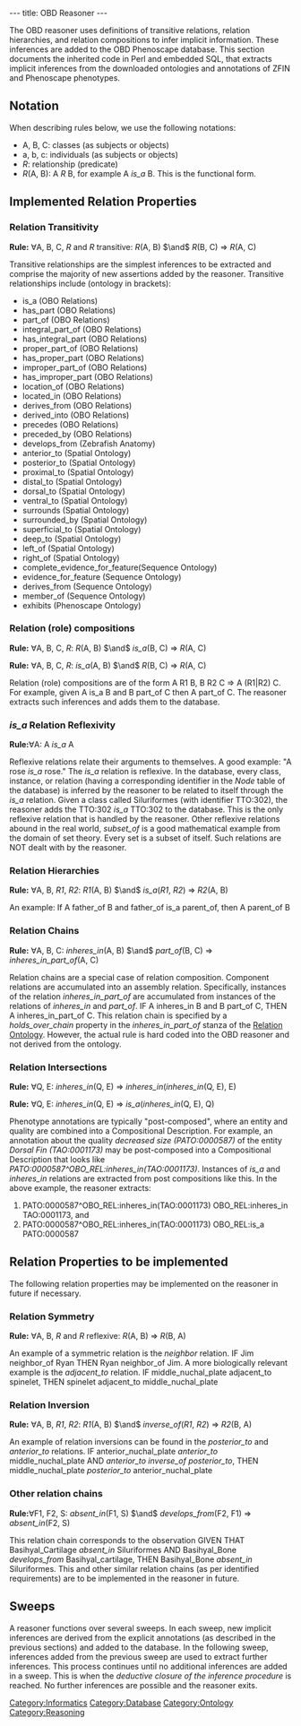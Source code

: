 ---
title: OBD Reasoner
---

The OBD reasoner uses definitions of transitive relations, relation hierarchies, and relation compositions to infer implicit information. These inferences are added to the OBD Phenoscape database. This section documents the inherited code in Perl and embedded SQL, that extracts implicit inferences from the downloaded ontologies and annotations of ZFIN and Phenoscape phenotypes.

== Notation ==

When describing rules below, we use the following notations:

* A, B, C: classes (as subjects or objects)
* a, b, c: individuals (as subjects or objects)
* ''R'': relationship (predicate)
* ''R''(A, B): A ''R'' B, for example A ''is_a'' B. This is the functional form.

==Implemented Relation Properties==

=== Relation Transitivity===

'''Rule:''' <math>\forall</math>A, B, C, ''R'' and ''R'' transitive: ''R''(A, B) <math>\and</math> ''R''(B, C) <math>\Rightarrow</math> ''R''(A, C)

Transitive relationships are the simplest inferences to be extracted and comprise the majority of new assertions added by the reasoner. Transitive relationships include (ontology in brackets):
* is_a (OBO Relations)
* has_part (OBO Relations)
* part_of (OBO Relations)
* integral_part_of (OBO Relations)
* has_integral_part (OBO Relations)
* proper_part_of (OBO Relations)
* has_proper_part (OBO Relations)
* improper_part_of (OBO Relations)
* has_improper_part (OBO Relations)
* location_of (OBO Relations)
* located_in (OBO Relations)
* derives_from (OBO Relations)
* derived_into (OBO Relations)
* precedes (OBO Relations)
* preceded_by (OBO Relations)
* develops_from (Zebrafish Anatomy)
* anterior_to (Spatial Ontology)
* posterior_to (Spatial Ontology)
* proximal_to (Spatial Ontology)
* distal_to (Spatial Ontology)
* dorsal_to (Spatial Ontology)
* ventral_to (Spatial Ontology)
* surrounds (Spatial Ontology)
* surrounded_by (Spatial Ontology)
* superficial_to (Spatial Ontology)
* deep_to (Spatial Ontology)
* left_of (Spatial Ontology)
* right_of (Spatial Ontology)
* complete_evidence_for_feature(Sequence Ontology)
* evidence_for_feature (Sequence Ontology)
* derives_from (Sequence Ontology)
* member_of (Sequence Ontology)
* exhibits (Phenoscape Ontology)

===Relation (role) compositions===

'''Rule:''' <math>\forall</math>A, B, C, ''R'': ''R''(A, B) <math>\and</math> ''is_a''(B, C) <math>\Rightarrow</math> ''R''(A, C)

'''Rule:''' <math>\forall</math>A, B, C, ''R'': ''is_a''(A, B) <math>\and</math> ''R''(B, C) <math>\Rightarrow</math> ''R''(A, C)

Relation (role) compositions are of the form A R1 B, B R2 C => A (R1|R2) C. For example, given A is_a B and B part_of C then A part_of C. The reasoner extracts such inferences and adds them to the database.

===''is_a'' Relation Reflexivity===

'''Rule:'''<math>\forall</math>A: A ''is_a'' A

Reflexive relations relate their arguments to themselves. A good example: "A rose ''is_a'' rose." The ''is_a'' relation is reflexive. In the database, every class, instance, or relation (having a corresponding identifier in the ''Node'' table of the database) is inferred by the reasoner to be related to itself through the ''is_a'' relation. Given a class called Siluriformes (with identifier TTO:302), the reasoner adds the TTO:302 ''is_a'' TTO:302 to the database. This is the only reflexive relation that is handled by the reasoner. Other reflexive relations abound in the real world, ''subset_of'' is a good mathematical example from the domain of set theory. Every set is a subset of itself. Such relations are NOT dealt with by the reasoner.

===Relation Hierarchies===

'''Rule: ''' <math>\forall</math>A, B, ''R1'', ''R2'': ''R1''(A, B) <math>\and</math> ''is_a''(''R1'', ''R2'') <math>\Rightarrow</math> ''R2''(A, B)

An example: If A father_of B and father_of is_a parent_of, then A parent_of B

===Relation Chains===

'''Rule:''' <math>\forall</math>A, B, C: ''inheres_in''(A, B) <math>\and</math> ''part_of''(B, C) <math>\Rightarrow</math> ''inheres_in_part_of''(A, C)

Relation chains are a special case of relation composition. Component relations are accumulated into an assembly relation. Specifically, instances of the relation ''inheres_in_part_of'' are accumulated from instances of the relations of ''inheres_in'' and ''part_of''. IF A inheres_in B and B part_of C, THEN A inheres_in_part_of C. This relation chain is specified by a ''holds_over_chain'' property in the  ''inheres_in_part_of'' stanza of the [http://www.berkeleybop.org/ontologies/obo-all/ro_proposed/ro_proposed.obo Relation Ontology]. However, the actual rule is hard coded into the OBD reasoner and not derived from the ontology.

===Relation Intersections===

'''Rule:''' <math>\forall</math>Q, E: ''inheres_in''(Q, E) <math>\Rightarrow</math> ''inheres_in''(''inheres_in''(Q, E), E)

'''Rule:''' <math>\forall</math>Q, E: ''inheres_in''(Q, E) <math>\Rightarrow</math> ''is_a''(''inheres_in''(Q, E), Q)

Phenotype annotations are typically "post-composed", where an entity and quality are combined into a Compositional Description. For example, an annotation about the quality ''decreased size (PATO:0000587)'' of the entity ''Dorsal Fin (TAO:0001173)'' may be post-composed into a Compositional Description that looks like ''PATO:0000587^OBO_REL:inheres_in(TAO:0001173)''. Instances of ''is_a'' and ''inheres_in'' relations are extracted from post compositions like this. In the above example, the reasoner extracts:

# PATO:0000587^OBO_REL:inheres_in(TAO:0001173)              OBO_REL:inheres_in               TAO:0001173, and
# PATO:0000587^OBO_REL:inheres_in(TAO:0001173)              OBO_REL:is_a                     PATO:0000587

==Relation Properties to be implemented ==

The following relation properties may be implemented on the reasoner in future if necessary.

===Relation Symmetry===

'''Rule:''' <math>\forall</math>A, B, ''R'' and ''R'' reflexive: ''R''(A, B) <math>\Rightarrow</math> ''R''(B, A)

An example of a symmetric relation is the ''neighbor'' relation. IF Jim neighbor_of Ryan THEN Ryan neighbor_of Jim. A more biologically relevant example is the ''adjacent_to'' relation. IF middle_nuchal_plate adjacent_to spinelet, THEN spinelet adjacent_to middle_nuchal_plate

===Relation Inversion===

'''Rule:''' <math>\forall</math>A, B, ''R1'', ''R2'': ''R1''(A, B) <math>\and</math> ''inverse_of''(''R1'', ''R2'') <math>\Rightarrow</math> ''R2''(B, A)

An example of relation inversions can be found in the ''posterior_to'' and ''anterior_to'' relations. IF anterior_nuchal_plate ''anterior_to'' middle_nuchal_plate AND ''anterior_to'' ''inverse_of'' ''posterior_to'', THEN middle_nuchal_plate ''posterior_to'' anterior_nuchal_plate

===Other relation chains===

'''Rule:'''<math>\forall</math>F1, F2, S: ''absent_in''(F1, S) <math>\and</math> ''develops_from''(F2, F1) <math>\Rightarrow</math> ''absent_in''(F2, S)

This relation chain corresponds to the observation GIVEN THAT Basihyal_Cartilage ''absent_in'' Siluriformes AND Basihyal_Bone ''develops_from'' Basihyal_cartilage, THEN Basihyal_Bone ''absent_in'' Siluriformes. This and other similar relation chains (as per identified requirements) are to be implemented in the reasoner in future.

==Sweeps==
A reasoner functions over several sweeps. In each sweep, new implicit inferences are derived from the explicit annotations (as described in the previous sections) and added to the database. In the following sweep, inferences added from the previous sweep are used to extract further inferences. This process continues until no additional inferences are added in a sweep. This is when the ''deductive closure of the inference procedure'' is reached. No further inferences are possible and the reasoner exits.

[[Category:Informatics]]
[[Category:Database]]
[[Category:Ontology]]
[[Category:Reasoning]]